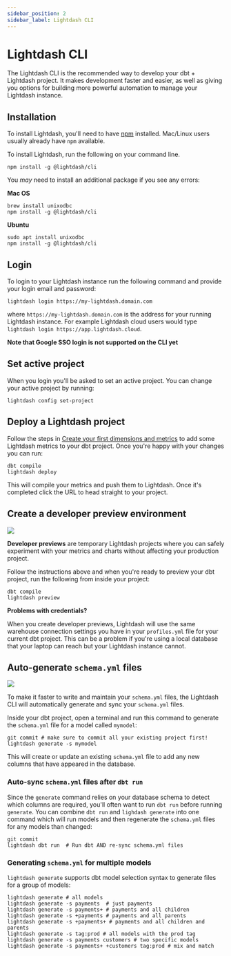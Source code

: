 ```yaml
---
sidebar_position: 2
sidebar_label: Lightdash CLI
---
```


# Lightdash CLI

The Lightdash CLI is the recommended way to develop your dbt + Lightdash project. It makes development faster and 
easier, as well as giving you options for building more powerful automation to manage your Lightdash instance.

## Installation

To install Lightdash, you'll need to have [npm](https://docs.npmjs.com/downloading-and-installing-node-js-and-npm) 
installed. Mac/Linux users usually already have `npm` available.

To install Lightdash, run the following on your command line.

```shell
npm install -g @lightdash/cli
```

You _may_ need to install an additional package if you see any errors:

**Mac OS**


```shell
brew install unixodbc
npm install -g @lightdash/cli
```

**Ubuntu**

```shell
sudo apt install unixodbc
npm install -g @lightdash/cli
```

## Login

To login to your Lightdash instance run the following command and provide your login email and password:

```shell
lightdash login https://my-lightdash.domain.com
```

where `https://my-lightdash.domain.com` is the address for your running Lightdash instance. For example Lightdash 
cloud users would type `lightdash login https://app.lightdash.cloud`.

**Note that Google SSO login is not supported on the CLI yet**

## Set active project

When you login you'll be asked to set an active project. You can change your active project by running:

```shell
lightdash config set-project
```

## Deploy a Lightdash project

Follow the steps in [Create your first dimensions and metrics](./add-metrics.mdx) to add some Lightdash metrics to 
your dbt project. Once you're happy with your changes you can run:

```shell
dbt compile
lightdash deploy
```

This will compile your metrics and push them to Lightdash. Once it's completed click the URL to head straight to 
your project.

## Create a developer preview environment

<a href="https://www.loom.com/share/fddc9adab0694f60a85d0a48d67469be">
    <img src="https://cdn.loom.com/sessions/thumbnails/fddc9adab0694f60a85d0a48d67469be-with-play.gif" />
</a>

**Developer previews** are temporary Lightdash projects where you can safely experiment with your metrics and charts 
without affecting your production project.

Follow the instructions above and when you're ready to preview your dbt project, run the following from inside your 
project:

```shell
dbt compile
lightdash preview
```

**Problems with credentials?**

When you create developer previews, Lightdash will use the same warehouse connection settings you have in your 
`profiles.yml` file for your current dbt project. This can be a problem if you're using a local database that your 
laptop can reach but your Lightdash instance cannot.

## Auto-generate `schema.yml` files

<a href="https://www.loom.com/share/82833c5ea8a841dbb0ebdbcd878f85a1">
    <img src="https://cdn.loom.com/sessions/thumbnails/82833c5ea8a841dbb0ebdbcd878f85a1-with-play.gif" />
</a>

To make it faster to write and maintain your `schema.yml` files, the Lightdash CLI will automatically generate and 
sync your `schema.yml` files.

Inside your dbt project, open a terminal and run this command to generate the `schema.yml` file for a model called 
`mymodel`:

```shell
git commit # make sure to commit all your existing project first!
lightdash generate -s mymodel
```

This will create or update an existing `schema.yml` file to add any new columns that have appeared in the database. 

### Auto-sync `schema.yml` files after `dbt run` 

Since the `generate` command relies on your database schema to detect which columns are required, you'll often want
to run `dbt run` before running `generate`. You can combine `dbt run` and `lighdash generate` into one command which 
will run models and then regenerate the 
`schema.yml` files for any models than changed:

```shell
git commit
lightdash dbt run  # Run dbt AND re-sync schema.yml files
```

### Generating `schema.yml` for multiple models

`lightdash generate` supports dbt model selection syntax to generate files for a group of models:
```shell
lightdash generate # all models
lightdash generate -s payments  # just payments
lightdash generate -s payments+ # payments and all children
lightdash generate -s +payments # payments and all parents
lightdash generate -s +payments+ # payments and all children and parents
lightdash generate -s tag:prod # all models with the prod tag
lightdash generate -s payments customers # two specific models
lightdash generate -s payments+ +customers tag:prod # mix and match
```

